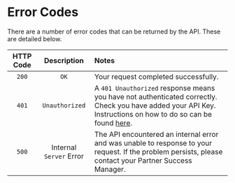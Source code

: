 # Error Codes

There are a number of error codes that can be returned by the API. These are detailed below.

| HTTP Code |       Description       | Notes                                                                                                                                                                                           |
| :-------: | :---------------------: | :---------------------------------------------------------------------------------------------------------------------------------------------------------------------------------------------- |
|   `200`   |          `OK`           | Your request completed successfully.                                                                                                                                                            |
|   `401`   |     `Unauthorized`      | A `401 Unauthorized` response means you have not authenticated correctly. Check you have added your API Key. Instructions on how to do so can be found [here](./gettingStarted/authentication). |
|   `500`   | Internal `Server` Error | The API encountered an internal error and was unable to response to your request. If the problem persists, please contact your Partner Success Manager.                                         |
